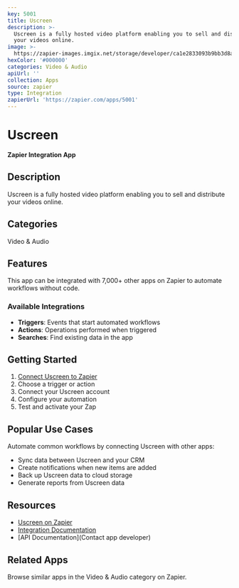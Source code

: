 ```yaml
---
key: 5001
title: Uscreen
description: >-
  Uscreen is a fully hosted video platform enabling you to sell and distribute
  your videos online.
image: >-
  https://zapier-images.imgix.net/storage/developer/ca1e2833093b9bb3d8a701f96fd6dea2_4.png?auto=format%2Ccompress&ixlib=python-3.0.0&q=50
hexColor: '#000000'
categories: Video & Audio
apiUrl: ''
collection: Apps
source: zapier
type: Integration
zapierUrl: 'https://zapier.com/apps/5001'
---
```

# Uscreen

**Zapier Integration App**

## Description

Uscreen is a fully hosted video platform enabling you to sell and distribute your videos online.

## Categories

Video & Audio

## Features

This app can be integrated with 7,000+ other apps on Zapier to automate workflows without code.

### Available Integrations

- **Triggers**: Events that start automated workflows
- **Actions**: Operations performed when triggered
- **Searches**: Find existing data in the app

## Getting Started

1. [Connect Uscreen to Zapier](https://zapier.com/apps/5001)
2. Choose a trigger or action
3. Connect your Uscreen account
4. Configure your automation
5. Test and activate your Zap

## Popular Use Cases

Automate common workflows by connecting Uscreen with other apps:

- Sync data between Uscreen and your CRM
- Create notifications when new items are added
- Back up Uscreen data to cloud storage
- Generate reports from Uscreen data

## Resources

- [Uscreen on Zapier](https://zapier.com/apps/5001)
- [Integration Documentation](https://zapier.com/apps/5001/integrations)
- [API Documentation](Contact app developer)

## Related Apps

Browse similar apps in the Video & Audio category on Zapier.
